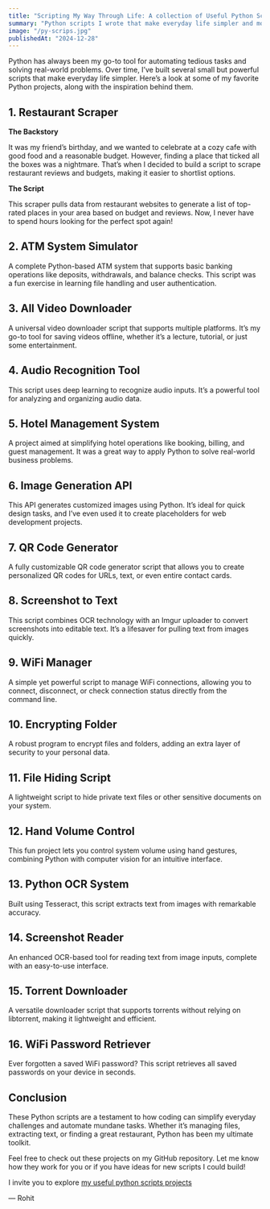 ```yaml
---
title: "Scripting My Way Through Life: A collection of Useful Python Scripts"
summary: "Python scripts I wrote that make everyday life simpler and more fun."
image: "/py-scrips.jpg"
publishedAt: "2024-12-28"
---
```


Python has always been my go-to tool for automating tedious tasks and solving real-world problems. Over time, I’ve built several small but powerful scripts that make everyday life simpler. Here’s a look at some of my favorite Python projects, along with the inspiration behind them.

## 1. Restaurant Scraper

**The Backstory**

It was my friend’s birthday, and we wanted to celebrate at a cozy cafe with good food and a reasonable budget. However, finding a place that ticked all the boxes was a nightmare. That’s when I decided to build a script to scrape restaurant reviews and budgets, making it easier to shortlist options.

**The Script**

This scraper pulls data from restaurant websites to generate a list of top-rated places in your area based on budget and reviews. Now, I never have to spend hours looking for the perfect spot again!

## 2. ATM System Simulator

A complete Python-based ATM system that supports basic banking operations like deposits, withdrawals, and balance checks. This script was a fun exercise in learning file handling and user authentication.

## 3. All Video Downloader

A universal video downloader script that supports multiple platforms. It’s my go-to tool for saving videos offline, whether it’s a lecture, tutorial, or just some entertainment.

## 4. Audio Recognition Tool

This script uses deep learning to recognize audio inputs. It’s a powerful tool for analyzing and organizing audio data.

## 5. Hotel Management System

A project aimed at simplifying hotel operations like booking, billing, and guest management. It was a great way to apply Python to solve real-world business problems.

## 6. Image Generation API

This API generates customized images using Python. It’s ideal for quick design tasks, and I’ve even used it to create placeholders for web development projects.

## 7. QR Code Generator

A fully customizable QR code generator script that allows you to create personalized QR codes for URLs, text, or even entire contact cards.

## 8. Screenshot to Text

This script combines OCR technology with an Imgur uploader to convert screenshots into editable text. It’s a lifesaver for pulling text from images quickly.

## 9. WiFi Manager

A simple yet powerful script to manage WiFi connections, allowing you to connect, disconnect, or check connection status directly from the command line.

## 10. Encrypting Folder

A robust program to encrypt files and folders, adding an extra layer of security to your personal data.

## 11. File Hiding Script

A lightweight script to hide private text files or other sensitive documents on your system.

## 12. Hand Volume Control

This fun project lets you control system volume using hand gestures, combining Python with computer vision for an intuitive interface.

## 13. Python OCR System

Built using Tesseract, this script extracts text from images with remarkable accuracy.

## 14. Screenshot Reader

An enhanced OCR-based tool for reading text from image inputs, complete with an easy-to-use interface.

## 15. Torrent Downloader

A versatile downloader script that supports torrents without relying on libtorrent, making it lightweight and efficient.

## 16. WiFi Password Retriever

Ever forgotten a saved WiFi password? This script retrieves all saved passwords on your device in seconds.

## Conclusion
These Python scripts are a testament to how coding can simplify everyday challenges and automate mundane tasks. Whether it’s managing files, extracting text, or finding a great restaurant, Python has been my ultimate toolkit.

Feel free to check out these projects on my GitHub repository. Let me know how they work for you or if you have ideas for new scripts I could build!

I invite you to explore [my useful python scripts projects](https://github.com/Rohit-Sharma-RS/Useful-py-scripts)

— Rohit